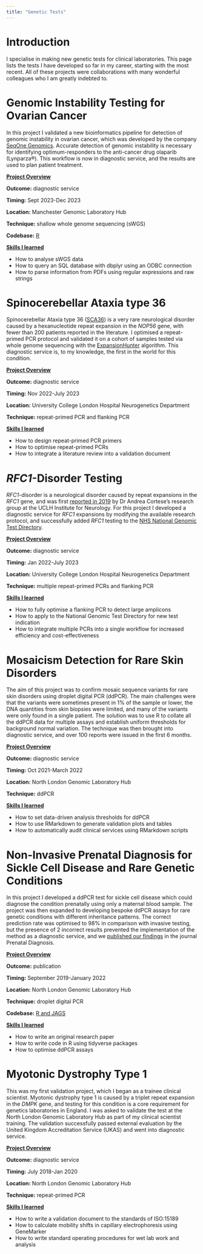 ```yaml
---
title: "Genetic Tests"
---
```

# Introduction

I specialise in making new genetic tests for clinical laboratories. This page lists the tests I have developed so far in my career, starting with the most recent. All of these projects were collaborations with many wonderful colleagues who I am greatly indebted to.

# Genomic Instability Testing for Ovarian Cancer

In this project I validated a new bioinformatics pipeline for detection of genomic instability in ovarian cancer, which was developed by the company [SeqOne Genomics](https://seqone.com/). Accurate detection of genomic instability is necessary for identifying optimum-responders to the anti-cancer drug olaparib (Lynparza®). This workflow is now in diagnostic service, and the results are used to plan patient treatment.

[**Project Overview**]{.underline}

**Outcome:** diagnostic service

**Timing:** Sept 2023-Dec 2023

**Location:** Manchester Genomic Laboratory Hub

**Technique:** shallow whole genome sequencing (sWGS)

**Codebase:** [R](https://github.com/joeshaw824/homologous_recombination_deficiency)

[**Skills I learned**]{.underline}

- How to analyse sWGS data 
- How to query an SQL database with dbplyr using an ODBC connection
- How to parse information from PDFs using regular expressions and raw strings

# Spinocerebellar Ataxia type 36

Spinocerebellar Ataxia type 36 ([SCA36](https://pubmed.ncbi.nlm.nih.gov/25593102/)) is a very rare neurological disorder caused by a hexanucleotide repeat expansion in the *NOP56* gene, with fewer than 200 patients reported in the literature. I optimised a repeat-primed PCR protocol and validated it on a cohort of samples tested via whole genome sequencing with the [ExpansionHunter](https://pubmed.ncbi.nlm.nih.gov/31134279/) algorithm. This diagnostic service is, to my knowledge, the first in the world for this condition.

[**Project Overview**]{.underline}

**Outcome:** diagnostic service

**Timing:** Nov 2022-July 2023

**Location:** University College London Hospital Neurogenetics Department

**Technique:** repeat-primed PCR and flanking PCR

[**Skills I learned**]{.underline}

- How to design repeat-primed PCR primers
- How to optimise repeat-primed PCRs 
- How to integrate a literature review into a validation document

# *RFC1*-Disorder Testing

*RFC1*-disorder is a neurological disorder caused by repeat expansions in the *RFC1* gene, and was first [reported in 2019](https://pubmed.ncbi.nlm.nih.gov/30926972/) by Dr Andrea Cortese's research group at the UCLH Institute for Neurology. For this project I developed a diagnostic service for *RFC1* expansions by modifying the available research protocol, and successfully added *RFC1* testing to the [NHS National Genomic Test Directory](https://www.england.nhs.uk/publication/national-genomic-test-directories/).

[**Project Overview**]{.underline}

**Outcome:** diagnostic service

**Timing:** Jan 2022-July 2023

**Location:** University College London Hospital Neurogenetics Department

**Technique:** multiple repeat-primed PCRs and flanking PCR

[**Skills I learned**]{.underline}

- How to fully optimise a flanking PCR to detect large amplicons
- How to apply to the National Genomic Test Directory for new test indication
- How to integrate multiple PCRs into a single workflow for increased efficiency and cost-effectiveness

# Mosaicism Detection for Rare Skin Disorders

The aim of this project was to confirm mosaic sequence variants for rare skin disorders using droplet digital PCR (ddPCR). The main challenges were that the variants were sometimes present in 1% of the sample or lower, the DNA quantities from skin biopsies were limited, and many of the variants were only found in a single patient. The solution was to use R to collate all the ddPCR data for multiple assays and establish uniform thresholds for background normal variation. The technique was then brought into diagnostic service, and over 100 reports were issued in the first 6 months.

[**Project Overview**]{.underline}

**Outcome:** diagnostic service

**Timing:** Oct 2021-March 2022

**Location:** North London Genomic Laboratory Hub

**Technique:** ddPCR

[**Skills I learned**]{.underline}

- How to set data-driven analysis thresholds for ddPCR
- How to use RMarkdown to generate validation plots and tables
- How to automatically audit clinical services using RMarkdown scripts

# Non-Invasive Prenatal Diagnosis for Sickle Cell Disease and Rare Genetic Conditions

In this project I developed a ddPCR test for sickle cell disease which could diagnose the condition prenatally using only a maternal blood sample. The project was then expanded to developing bespoke ddPCR assays for rare genetic conditions with different inheritance patterns. The correct prediction rate was optimised to 98% in comparison with invasive testing, but the presence of 2 incorrect results prevented the implementation of the method as a diagnostic service, and we [published our findings](https://pubmed.ncbi.nlm.nih.gov/36760169/) in the journal Prenatal Diagnosis.

[**Project Overview**]{.underline}

**Outcome:** publication

**Timing:** September 2019-January 2022

**Location:** North London Genomic Laboratory Hub

**Technique:** droplet digital PCR

**Codebase:** [R and JAGS](https://github.com/joeshaw824/ddpcr_nipd)

[**Skills I learned**]{.underline}

- How to write an original research paper
- How to write code in R using tidyverse packages
- How to optimise ddPCR assays

# Myotonic Dystrophy Type 1

This was my first validation project, which I began as a trainee clinical scientist. Myotonic dystrophy type 1 is caused by a triplet repeat expansion in the *DMPK* gene, and testing for this condition is a core requirement for genetics laboratories in England. I was asked to validate the test at the North London Genomic Laboratory Hub as part of my clinical scientist training. The validation successfully passed external evaluation by the United Kingdom Accreditation Service (UKAS) and went into diagnostic service. 

[**Project Overview**]{.underline}

**Outcome:** diagnostic service

**Timing:** July 2018-Jan 2020

**Location:** North London Genomic Laboratory Hub

**Technique:** repeat-primed PCR

[**Skills I learned**]{.underline}

- How to write a validation document to the standards of ISO:15189
- How to calculate mobility shifts in capillary electrophoresis using GeneMarker
- How to write standard operating procedures for wet lab work and analysis
